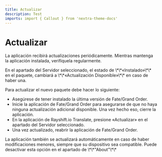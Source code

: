 ```yaml
---
title: Actualizar
description: Test
imports: import { Callout } from 'nextra-theme-docs'
---
```



# Actualizar

La aplicación recibirá actualizaciones periódicamente. Mientras mantenga la aplicación instalada, verifíquela regularmente.

<Callout type="info" emoji="⚒️">
 En el apartado del Servidor seleccionado, el estado de \*\*«Instalado»\*\* en el paquete, cambiará a \*\*«Actualización Disponible»\*\* en caso de haber una.
</Callout>

Para actualizar el nuevo paquete debe hacer lo siguiente:

* Asegúrese de tener instalado la última versión de Fate/Grand Order.
* Inicie la aplicación de Fate/Grand Order para asegurarse de que no haya ninguna actualización adicional disponible. Una vez hecho eso, cierre la aplicación.
* En la aplicación de Rayshift.io Translate, presione «Actualizar» en el apartado del Servidor seleccionado.
* Una vez actualizado, reabrir la aplicación de Fate/Grand Order.

<Callout>
La aplicación también se actualizará automáticamente en caso de haber modificaciones menores, siempre que su dispositivo sea compatible. 
Puede desactivar esta opción en el apartado de \*\*"About"\*\*
</Callout>
